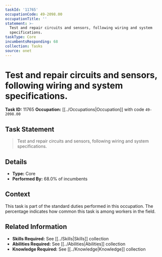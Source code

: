 ```yaml
---
taskId: '11765'
occupationCode: 49-2098.00
occupationTitle: ''
statement: >-
  Test and repair circuits and sensors, following wiring and system
  specifications.
taskType: Core
incumbentsResponding: 68
collection: Tasks
source: onet
---
```

# Test and repair circuits and sensors, following wiring and system specifications.

**Task ID:** 11765
**Occupation:** [[../Occupations|Occupation]] with code `49-2098.00`

## Task Statement

> Test and repair circuits and sensors, following wiring and system specifications.

## Details

- **Type:** Core
- **Performed By:** 68.0% of incumbents

## Context

This task is part of the standard duties performed in this occupation. The percentage indicates how common this task is among workers in the field.

## Related Information

- **Skills Required:** See [[../Skills|Skills]] collection
- **Abilities Required:** See [[../Abilities|Abilities]] collection
- **Knowledge Required:** See [[../Knowledge|Knowledge]] collection
